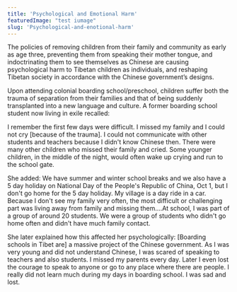 ```yaml
---
title: 'Psychological and Emotional Harm'
featuredImage: "test iumage"
slug: 'Psychological-and-enotional-harm'
---
```


The policies of removing children from their family and community as early as age three, preventing them from speaking their mother tongue, and indoctrinating them to see themselves as Chinese are causing psychological harm to Tibetan children as individuals, and reshaping Tibetan society in accordance with the Chinese government’s designs.

Upon attending colonial boarding school/preschool, children suffer both the trauma of separation from their families and that of being suddenly transplanted into a new language and culture. A former boarding school student now living in exile recalled:

<QuotePrimary>
I remember the first few days were difficult. I missed my family and I could not cry [because of the trauma]. I could not communicate with other students and teachers because I didn't know Chinese then. There were many other children who missed their family and cried. Some younger children, in the middle of the night, would often wake up crying and run to the school gate.
</QuotePrimary>

She added:
<QuotePrimary>
We have summer and winter school breaks and we also have a 5 day holiday on National Day of the People's Republic of China, Oct 1, but I don't go home for the 5 day holiday. My village is a day ride in a car. Because I don't see my family very often, the most difficult or challenging part was living away from family and missing them….At school, I was part of a group of around 20 students. We were a group of students who didn't go home often and didn't have much family contact.
</QuotePrimary>

She later explained how this affected her psychologically:
<QuotePrimary>
[Boarding schools in Tibet are] a massive project of the Chinese government. As I was very young and did not understand Chinese, I was scared of speaking to teachers and also students. I missed my parents every day. Later I even lost the courage to speak to anyone or go to any place where there are people. I really did not learn much during my days in boarding school. I was sad and lost.
</QuotePrimary>


